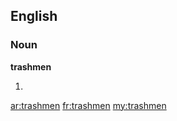 ==English==

===Noun===
'''trashmen'''

# {{plural of|[[trashman]]}}

[[ar:trashmen]]
[[fr:trashmen]]
[[my:trashmen]]